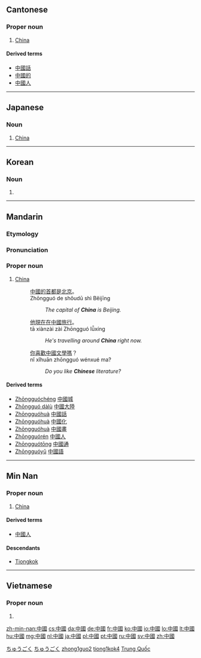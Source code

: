 ==Cantonese==
{{zh-hanzi-box|[[中国]]|[[中]][[國]]}}

===Proper noun===
{{yue-proper noun|t|jyut=zung1 gwok3|tra=中國|sim=中国|rs=丨03}}

# [[China]]

====Derived terms====
* [[中國話]]
* [[中國的]]
* [[中國人]]

----

==Japanese==
{{ja-kanjitab|ちゅう|こく|k2=ごく|r=y|yomi=on}}

===Noun===
{{ja-noun|ky|shin=中国|hira=ちゅうごく|rom=chūgoku|hidx=ちゅうごく'}}

# [[China]]

[[Category:ja:Countries|ちゅうごく]]
[[Category:ja:Place names|ちゅうごく]]

----

==Korean==
{{ko-hanjatab}}

===Noun===
{{ko-noun|hj|rv=Jungguk|hangeul=중국}}

# {{hanja form of|중국|China}}

----

==Mandarin==
{{zh-hanzi-box|[[中国]]|[[中]][[國]]}}

===Etymology===
{{zh-compound|中|國|center, central|country, kingdom}}

===Pronunciation===
{{zh-pron
|m=Zhōngguó
|c=zung1 gwok3
|mn=Tiong-kok
|ma=y
}}

===Proper noun===
{{cmn-proper noun|t|pin=Zhōngguó|pint=zhong1guo2|tra=中國|sim=中国}}

# [[China]]
#: [[中國]][[的]][[首都]][[是]][[北京]]。
#: Zhōngguó de shǒudū shì Běijīng
#:: ''The capital of '''China''' is Beijing.''
#: [[他]][[現在]][[在]][[中國]][[旅行]]。
#: tā xiànzài zài Zhōngguó lǚxíng
#:: ''He's travelling around '''China''' right now.''
#: [[你]][[喜歡]][[中國]][[文學]][[嗎]]？
#: nǐ xǐhuān zhōngguó wénxué ma?
#:: ''Do you like '''Chinese''' literature?''

====Derived terms====
* [[Zhōngguóchéng]] [[中國城]]
* [[Zhōngguó dàlù]] [[中國大陸]]
* [[Zhōngguóhuà]] [[中國話]]
* [[Zhōngguóhuà]] [[中國化]]
* [[Zhōngguóhuà]] [[中國畫]]
* [[Zhōngguórén]] [[中國人]]
* [[Zhōngguótōng]] [[中國通]]
* [[Zhōngguóyǔ]] [[中國語]]

[[Category:cmn:Countries|zhong1guo2]]

----

==Min Nan==
{{zh-hanzi-box|[[中国]]|[[中]][[國]]}}

===Proper noun===
{{nan-proper noun|t|poj=Tiong-kok|pojt=tiong1kok4|tra=中國|sim=中国|rs=丨03}}

# [[China]]

====Derived terms====
* [[中國人]]
====Descendants====
* [[Tiongkok]]

[[Category:nan:Countries|tiong1kok4]]

----

==Vietnamese==
{{vi-hantutab|中|國}}

===Proper noun===
{{vi-proper noun|sc=Hani}}

# {{han tu form of|Trung Quốc|[[China]]}}

[[Category:Vietnamese proper nouns|Trung Quốc]]

[[zh-min-nan:中國]]
[[cs:中國]]
[[da:中國]]
[[de:中國]]
[[fr:中國]]
[[ko:中國]]
[[io:中國]]
[[lo:中國]]
[[lt:中國]]
[[hu:中國]]
[[mg:中國]]
[[nl:中國]]
[[ja:中國]]
[[pl:中國]]
[[pt:中國]]
[[ru:中國]]
[[sv:中國]]
[[zh:中國]]
